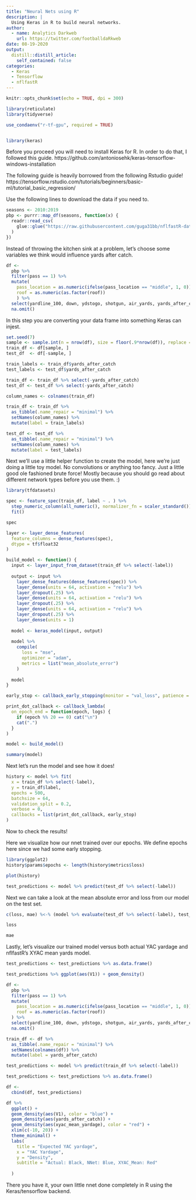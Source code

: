 ```yaml
---
title: "Neural Nets using R"
description: |
  Using Keras in R to build neural networks.
author:
  - name: Analytics Darkweb
    url: https://twitter.com/footballdaRkweb
date: 08-19-2020
output:
  distill::distill_article:
    self_contained: false
categories:
  - Keras
  - Tensorflow
  - nflfastR
---
```


```r
knitr::opts_chunk$set(echo = TRUE, dpi = 300)
```

```r
library(reticulate)
library(tidyverse)

use_condaenv("r-tf-gpu", required = TRUE)


library(keras)

```

Before you proceed you will need to install Keras for R. In order to do that, I followed this guide.
https://github.com/antoniosehk/keras-tensorflow-windows-installation

The following guide is heavily borrowed from the following Rstudio guide!
https://tensorflow.rstudio.com/tutorials/beginners/basic-ml/tutorial_basic_regression/



Use the following lines to download the data if you need to.

```r
seasons <- 2010:2019
pbp <- purrr::map_df(seasons, function(x) {
  readr::read_csv(
    glue::glue("https://raw.githubusercontent.com/guga31bb/nflfastR-data/master/data/play_by_play_{x}.csv.gz")
  )
})

```

Instead of throwing the kitchen sink at a problem, let's choose some variables we think would influence yards after catch.

```r
df <-
  pbp %>%
  filter(pass == 1) %>%
  mutate(
    pass_location = as.numeric(ifelse(pass_location == "middle", 1, 0)),
    roof = as.numeric(as.factor(roof))
    ) %>%
  select(yardline_100, down, ydstogo, shotgun, air_yards, yards_after_catch, qb_hit, pass_location, roof) %>%
  na.omit()
```

In this step you are converting your data frame into something Keras can injest. 

```r

set.seed(7)
sample <- sample.int(n = nrow(df), size = floor(.9*nrow(df)), replace = F)
train_df <- df[sample, ]
test_df  <- df[-sample, ]

train_labels <- train_df$yards_after_catch
test_labels <- test_df$yards_after_catch

train_df <- train_df %>% select(-yards_after_catch)
test_df <- test_df %>% select(-yards_after_catch)

column_names <- colnames(train_df)

train_df <- train_df %>% 
  as_tibble(.name_repair = "minimal") %>% 
  setNames(column_names) %>% 
  mutate(label = train_labels)

test_df <- test_df %>% 
  as_tibble(.name_repair = "minimal") %>% 
  setNames(column_names) %>% 
  mutate(label = test_labels)
```

Next we'll use a little helper function to create the model, here we're just doing a little toy model. No convolutions or
anything too fancy. Just a little good ole fashioned brute force! Mostly because you should go read about different network 
types before you use them. :) 

```r
library(tfdatasets)

spec <- feature_spec(train_df, label ~ . ) %>% 
  step_numeric_column(all_numeric(), normalizer_fn = scaler_standard()) %>% 
  fit()

spec

layer <- layer_dense_features(
  feature_columns = dense_features(spec), 
  dtype = tf$float32
)

build_model <- function() {
  input <- layer_input_from_dataset(train_df %>% select(-label))
  
  output <- input %>% 
    layer_dense_features(dense_features(spec)) %>% 
    layer_dense(units = 64, activation = "relu") %>%
    layer_dropout(.25) %>%
    layer_dense(units = 64, activation = "relu") %>%
    layer_dropout(.25) %>%
    layer_dense(units = 64, activation = "relu") %>%
    layer_dropout(.25) %>%
    layer_dense(units = 1) 
  
  model <- keras_model(input, output)
  
  model %>% 
    compile(
      loss = "mse",
      optimizer = "adam",
      metrics = list("mean_absolute_error")
    )
  
  model
}

early_stop <- callback_early_stopping(monitor = "val_loss", patience = 20)

print_dot_callback <- callback_lambda(
  on_epoch_end = function(epoch, logs) {
    if (epoch %% 20 == 0) cat("\n")
    cat(".")
  }
)  

model <- build_model()

summary(model)
```

Next let's run the model and see how it does! 

```r
history <- model %>% fit(
  x = train_df %>% select(-label),
  y = train_df$label,
  epochs = 500,
  batchsize = 64,
  validation_split = 0.2,
  verbose = 0,
  callbacks = list(print_dot_callback, early_stop)
)
```

Now to check the results!

Here we visualize how our nnet trained over our epochs. We define epochs here since we had some early stopping.

```r
library(ggplot2)
history$params$epochs <- length(history$metrics$loss)

plot(history)

test_predictions <- model %>% predict(test_df %>% select(-label))
```

Next we can take a look at the mean absolute error and loss from our model on the test set.

```r
c(loss, mae) %<-% (model %>% evaluate(test_df %>% select(-label), test_df$label, verbose = 0))

loss

mae
```

Lastly, let's visualize our trained model versus both actual YAC yardage and nflfastR's XYAC mean yards model.

```r
test_predictions <- test_predictions %>% as.data.frame()

test_predictions %>% ggplot(aes(V1)) + geom_density()

df <-
  pbp %>%
  filter(pass == 1) %>%
  mutate(
    pass_location = as.numeric(ifelse(pass_location == "middle", 1, 0)),
    roof = as.numeric(as.factor(roof))
  ) %>%
  select(yardline_100, down, ydstogo, shotgun, air_yards, yards_after_catch, qb_hit, pass_location, roof, xyac_mean_yardage) %>%
  na.omit()

train_df <- df %>% 
  as_tibble(.name_repair = "minimal") %>% 
  setNames(colnames(df)) %>% 
  mutate(label = yards_after_catch)

test_predictions <- model %>% predict(train_df %>% select(-label))

test_predictions <- test_predictions %>% as.data.frame()

df <- 
  cbind(df, test_predictions)

df %>%
  ggplot() + 
  geom_density(aes(V1), color = "blue") + 
  geom_density(aes(yards_after_catch)) + 
  geom_density(aes(xyac_mean_yardage), color = "red") +
  xlim(c(-10, 20)) + 
  theme_minimal() + 
  labs(
    title = "Expected YAC yardage",
    x = "YAC Yardage",
    y = "Density",
    subtitle = "Actual: Black, NNet: Blue, XYAC_Mean: Red"
    
  )
```

There you have it, your own little nnet done completely in R using the Keras/tensorflow backend. 
